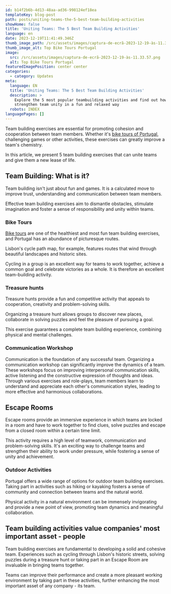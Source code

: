 ```yaml
---
id: b14f2b6b-4d13-48aa-ad36-998124ef18ea
templateKey: blog-post
path: posts/uniting-teams-the-5-best-team-building-activities
showHome: false
title: 'Uniting Teams: The 5 Best Team Building Activities'
language: en
date: 2023-12-19T11:41:49.346Z
thumb_image_path: /src/assets/images/captura-de-ecrã-2023-12-19-às-11.33.57.png
thumb_image_alt: Top Bike Tours Portugal
image:
  src: /src/assets/images/captura-de-ecrã-2023-12-19-às-11.33.57.png
  alt: Top Bike Tours Portugal
featuredImagePosition: center center
categories:
  - category: Updates
meta:
  language: EN
  title: 'Uniting Teams: The 5 Best Team Building Activities'
  description: >
    Explore the 5 most popular teambuilding activities and find out how they can
    strengthen team unity in a fun and relaxed way
  robots: INDEX
languagePages: []
---
```


Team building exercises are essential for promoting cohesion and cooperation
between team members. Whether it's
[bike tours of Portugal](https://topbiketoursportugal.com/), challenging games
or other activities, these exercises can greatly improve a team's chemistry. 

In this article, we present 5 team building exercises that can unite teams and
give them a new lease of life.

## Team Building: What is it?

Team building isn't just about fun and games. It is a calculated move to improve
trust, understanding and communication between team members. 

Effective team building exercises aim to dismantle obstacles, stimulate
imagination and foster a sense of responsibility and unity within teams.

### Bike Tours

[Bike tours](https://topbiketoursportugal.com/) are one of the healthiest and
most fun team building exercises, and Portugal has an abundance of picturesque
routes. 

Lisbon's cycle path map, for example, features routes that wind through
beautiful landscapes and historic sites. 

Cycling in a group is an excellent way for teams to work together, achieve a
common goal and celebrate victories as a whole. It is therefore an excellent
team-building activity.

### Treasure hunts

Treasure hunts provide a fun and competitive activity that appeals to
cooperation, creativity and problem-solving skills. 

Organizing a treasure hunt allows groups to discover new places, collaborate in
solving puzzles and feel the pleasure of pursuing a goal. 

This exercise guarantees a complete team building experience, combining physical
and mental challenges.

### Communication Workshop 

Communication is the foundation of any successful team. Organizing a
communication workshop can significantly improve the dynamics of a team. These
workshops focus on improving interpersonal communication skills, active
listening and the constructive expression of thoughts and ideas. Through various
exercises and role-plays, team members learn to understand and appreciate each
other's communication styles, leading to more effective and harmonious
collaborations.

## Escape Rooms

Escape rooms provide an immersive experience in which teams are locked in a room
and have to work together to find clues, solve puzzles and escape from a closed
room within a certain time limit. 

This activity requires a high level of teamwork, communication and
problem-solving skills. It's an exciting way to challenge teams and strengthen
their ability to work under pressure, while fostering a sense of unity and
achievement.

### Outdoor Activities

Portugal offers a wide range of options for outdoor team building exercises.
Taking part in activities such as hiking or kayaking fosters a sense of
community and connection between teams and the natural world. 

Physical activity in a natural environment can be immensely invigorating and
provide a new point of view, promoting team dynamics and meaningful
collaboration.

## Team building activities value companies' most important asset - people

Team building exercises are fundamental to developing a solid and cohesive team.
Experiences such as cycling through Lisbon's historic streets, solving puzzles
during a treasure hunt or taking part in an Escape Room are invaluable in
bringing teams together. 

Teams can improve their performance and create a more pleasant working
environment by taking part in these activities, further enhancing the most
important asset of any company - its team.
